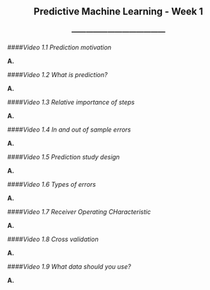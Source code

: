<center> <h2>Predictive Machine Learning - Week 1</h2> </center>
<center> <h3>---------------------------------------</h3> </center>

####*Video 1.1 Prediction motivation*

**A. **

####*Video 1.2 What is prediction?*

**A. **

####*Video 1.3 Relative importance of steps*

**A. **

####*Video 1.4 In and out of sample errors*

**A. **

####*Video 1.5 Prediction study design*

**A. **

####*Video 1.6 Types of errors*

**A. **

####*Video 1.7 Receiver Operating CHaracteristic*

**A. **

####*Video 1.8 Cross validation*

**A. **

####*Video 1.9 What data should you use?*

**A. **